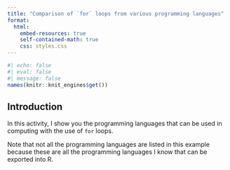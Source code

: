 ```yaml
---
title: "Comparison of `for` loops from various programming languages"
format:
  html:
    embed-resources: true
    self-contained-math: true
    css: styles.css
---
```


```r
#| echo: false
#| eval: false
#| message: false
names(knitr::knit_engines$get())
```

## Introduction

In this activity, I show you the programming languages that can be used in computing with the use of `for` loops. 

Note that not all the programming languages are listed in this example because these are all the programming languages I know that can be exported into R.




